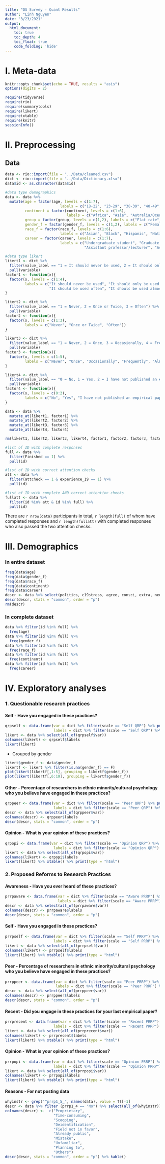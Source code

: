 ```yaml
---
title: "OS Survey - Quant Results"
author: "Linh Nguyen"
date: "3/23/2021"
output: 
  html_document:
    toc: true
    toc_depth: 4
    toc_float: true
    code_folding: 'hide'
---
```


# I. Meta-data

```r
knitr::opts_chunk$set(echo = TRUE, results = "asis")
options(digits = 2)
```

```r
require(tidyverse)
require(rio)
require(summarytools)
require(likert)
require(xtable)
require(knitr)
sessionInfo()
```


# II. Preprocessing

## Data
```r
data <- rio::import(file = "../Data/cleaned.csv")
dict <- rio::import(file = "../Data/Dictionary.xlsx")
data$id <- as.character(data$id)

#data type demographics
data <- data %>% 
  mutate(age = factor(age, levels = c(1:7),
                         labels = c("18-22", "23-29", "30-39", "40-49", "50-59", "60-69", "70+")),
         continent = factor(continent, levels = c(1:6),
                            labels = c("Africa", "Asia", "Autralia/Oceania", "Europe", "North America", "South America")),
         group = factor(group, levels = c(1,2), labels = c("Flat rate", "Raffle")),
         gender_f = factor(gender_f, levels = c(1,2), labels = c("Female", "Male")),
         race_f = factor(race_f, levels = c(1:6),
                         labels = c("Asian", "Black", "Hispanic", "Native American", "Non-Hispanic White", "Mixed")),
         career = factor(career, levels = c(1:7),
                         labels = c("Undergraduate student", "Graduate student", "Post-doctoral fellow", 
                                    "Assistant professor/lecturer", "Associate/full professor", "Research scientist", "Other")))

#data type likert 
likert1 <- dict %>% 
  filter(value_label == "1 = It should never be used, 2 = It should only be used rarely, 3 = It should be used often, 4 = It should be used almost always") %>%
  pull(variable)
factor1 <- function(x){
  factor(x, levels = c(1:4), 
         labels = c("It should never be used", "It should only be used rarely", 
                    "It should be used often", "It should be used almost always"))
}

likert2 <- dict %>% 
  filter(value_label == "1 = Never, 2 = Once or Twice, 3 = Often") %>%
  pull(variable)
factor2 <- function(x){
  factor(x, levels = c(1:3), 
         labels = c("Never", "Once or Twice", "Often"))
}

likert3 <- dict %>% 
  filter(value_label == "1 = Never, 2 = Once, 3 = Occasionally, 4 = Frequently, 5 = Almost always") %>%
  pull(variable)
factor3 <- function(x){
  factor(x, levels = c(1:5), 
         labels = c("Never", "Once", "Occasionally", "Frequently", "Almost always"))
}

likert4 <- dict %>% 
  filter(value_label == "0 = No, 1 = Yes, 2 = I have not published an empirical paper") %>%
  pull(variable)
factor4 <- function(x){
  factor(x, levels = c(0:2), 
         labels = c("No", "Yes", "I have not published an empirical paper"))
}

data <- data %>% 
  mutate_at(likert1, factor1) %>% 
  mutate_at(likert2, factor2) %>% 
  mutate_at(likert3, factor3) %>% 
  mutate_at(likert4, factor4)

rm(likert1, likert2, likert3, likert4, factor1, factor2, factor3, factor4)

#list of ID with complete responses
full <- data %>% 
  filter(Finished == 1) %>% 
  pull(id)

#list of ID with correct attention checks
att <- data %>% 
  filter(attcheck == 1 & experience_19 == 1) %>% 
  pull(id)

#list of ID with complete AND correct attention checks
fullatt <- data %>% 
  filter(id %in% att & id %in% full) %>% 
  pull(id)
```

There are `r nrow(data)` participants in total, `r length(full)` of whom have completed responses and `r length(fullatt)` with completed responses who also passed the two attention checks.

# III. Demographics

### In entire dataset
```r
freq(data$age)
freq(data$gender_f)
freq(data$race_f)
freq(data$continent)
freq(data$career)
descr <- data %>% select(politics, c19stress, agree, consci, extra, neuro, open)
descr(descr, stats = "common", order = "p")
rm(descr)
```

### In complete dataset
```r
data %>% filter(id %in% full) %>% 
  freq(age)
data %>% filter(id %in% full) %>% 
  freq(gender_f)
data %>% filter(id %in% full) %>% 
  freq(race_f)
data %>% filter(id %in% full) %>% 
  freq(continent)
data %>% filter(id %in% full) %>% 
  freq(career)
```


# IV. Exploratory analyses

### 1. Questionable research practices

#### Self - Have you engaged in these practices?

```r
qrpself <- data.frame(var = dict %>% filter(scale == "Self QRP") %>% pull(variable),
                      labels = dict %>% filter(scale == "Self QRP") %>% pull(label))
likert <- data %>% select(all_of(qrpself$var))
colnames(likert) <- qrpself$labels
likert(likert)
```

- Grouped by gender

```r
likert$gender_f <- data$gender_f
likertf <- likert %>% filter(is.na(gender_f) == F)
plot(likert(likertf[,1:5], grouping = likertf$gender_f))
plot(likert(likertf[,6:10], grouping = likertf$gender_f))
```


#### Other - Percentage of researchers in ethnic minority/cultural psychology who you believe have engaged in these practices?

```r
qrppeer <- data.frame(var = dict %>% filter(scale == "Peer QRP") %>% pull(variable),
                      labels = dict %>% filter(scale == "Peer QRP") %>% pull(label))
descr <- data %>% select(all_of(qrppeer$var))
colnames(descr) <- qrppeer$labels
descr(descr, stats = "common", order = "p")
```

#### Opinion - What is your opinion of these practices?

```r
qrpopi <- data.frame(var = dict %>% filter(scale == "Opinion QRP") %>% pull(variable),
                      labels = dict %>% filter(scale == "Opinion QRP") %>% pull(label))
likert <- data %>% select(all_of(qrpopi$var))
colnames(likert) <- qrpopi$labels
likert(likert) %>% xtable() %>% print(type = "html")
```


### 2. Proposed Reforms to Research Practices

#### Awareness - Have you ever heard of these practices?

```r
prrpaware <- data.frame(var = dict %>% filter(scale == "Aware PRRP") %>% pull(variable),
                        labels = dict %>% filter(scale == "Aware PRRP") %>% pull(label))
descr <- data %>% select(all_of(prrpaware$var))
colnames(descr) <- prrpaware$labels
descr(descr, stats = "common", order = "p")
```

#### Self - Have you engaged in these practices?

```r
prrpself <- data.frame(var = dict %>% filter(scale == "Self PRRP") %>% pull(variable),
                      labels = dict %>% filter(scale == "Self PRRP") %>% pull(label))
likert <- data %>% select(all_of(prrpself$var))
colnames(likert) <- prrpself$labels
likert(likert) %>% xtable() %>% print(type = "html")
```

#### Peer - Percentage of researchers in ethnic minority/cultural psychology who you believe have engaged in these practices?

```r
prrppeer <- data.frame(var = dict %>% filter(scale == "Peer PRRP") %>% pull(variable),
                       labels = dict %>% filter(scale == "Peer PRRP") %>% pull(label))
descr <- data %>% select(all_of(prrppeer$var))
colnames(descr) <- prrppeer$labels
descr(descr, stats = "common", order = "p")
```

#### Recent - Did you engage in these practices for your last empirical paper?

```r
prrprecent <- data.frame(var = dict %>% filter(scale == "Recent PRRP") %>% pull(variable),
                      labels = dict %>% filter(scale == "Recent PRRP") %>% pull(label))
likert <- data %>% select(all_of(prrprecent$var))
colnames(likert) <- prrprecent$labels
likert(likert) %>% xtable() %>% print(type = "html")
```

#### Opinion - What is your opinion of these practices?

```r
prrpopi <- data.frame(var = dict %>% filter(scale == "Opinion PRRP") %>% pull(variable),
                      labels = dict %>% filter(scale == "Opinion PRRP") %>% pull(label))
likert <- data %>% select(all_of(prrpopi$var))
colnames(likert) <- prrpopi$labels
likert(likert) %>% xtable() %>% print(type = "html")
```

#### Reasons - For not posting data

```r
whyinstr <- grep("^prrp1_5_", names(data), value = T)[-1]
descr <- data %>% filter (prrp1_4 == "No") %>% select(all_of(whyinstr))
colnames(descr) <-  c("Proprietary",
                      "Time-consuming",
                      "Scooping",
                      "Deidentification",
                      "Field not in favor",
                      "Already public",
                      "Mistake",
                      "Unfamiliar",
                      "Planning to",
                      "Others")
descr(descr, stats = "common", order = "p") %>% kable()
```



 

























